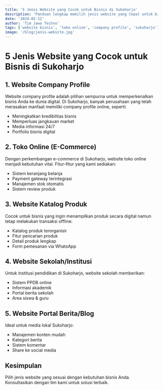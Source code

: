 ```yaml
---
title: '5 Jenis Website yang Cocok untuk Bisnis di Sukoharjo'
description: 'Panduan lengkap memilih jenis website yang tepat untuk bisnis Anda di Sukoharjo, dari toko online hingga company profile.'
date: '2024-02-12'
author: 'Tim Jawa Techno'
tags: ['website bisnis', 'toko online', 'company profile', 'sukoharjo']
image: '/blog/jenis-website.jpg'
---
```


# 5 Jenis Website yang Cocok untuk Bisnis di Sukoharjo

## 1. Website Company Profile

Website company profile adalah pilihan sempurna untuk memperkenalkan bisnis Anda ke dunia digital. Di Sukoharjo, banyak perusahaan yang telah merasakan manfaat memiliki company profile online, seperti:

- Meningkatkan kredibilitas bisnis
- Memperluas jangkauan market
- Media informasi 24/7
- Portfolio bisnis digital

## 2. Toko Online (E-Commerce)

Dengan perkembangan e-commerce di Sukoharjo, website toko online menjadi kebutuhan vital. Fitur-fitur yang kami sediakan:

- Sistem keranjang belanja
- Payment gateway terintegrasi
- Manajemen stok otomatis
- Sistem review produk

## 3. Website Katalog Produk

Cocok untuk bisnis yang ingin menampilkan produk secara digital namun tetap melakukan transaksi offline:

- Katalog produk terorganisir
- Fitur pencarian produk
- Detail produk lengkap
- Form pemesanan via WhatsApp

## 4. Website Sekolah/Institusi

Untuk institusi pendidikan di Sukoharjo, website sekolah memberikan:

- Sistem PPDB online
- Informasi akademik
- Portal berita sekolah
- Area siswa & guru

## 5. Website Portal Berita/Blog

Ideal untuk media lokal Sukoharjo:

- Manajemen konten mudah
- Kategori berita
- Sistem komentar
- Share ke social media

## Kesimpulan

Pilih jenis website yang sesuai dengan kebutuhan bisnis Anda. Konsultasikan dengan tim kami untuk solusi terbaik.
